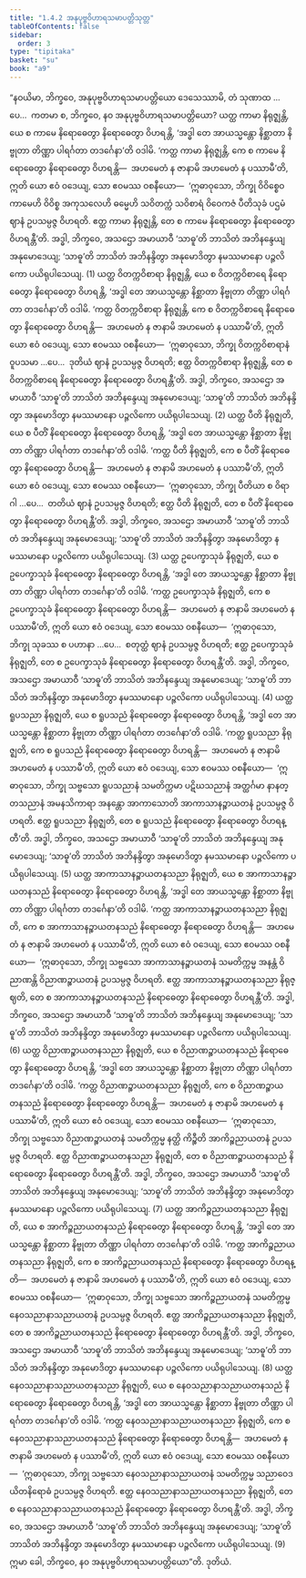 ```yaml
---
title: "1.4.2 အနုပုဗ္ဗဝိဟာရသမာပတ္တိသုတ္တ"
tableOfContents: false
sidebar:
  order: 3
type: "tipitaka"
basket: "su"
book: "a9"
---
```



<DynamicBreadcrumb />

<Division number="33" book="a9">

<Paragraph number="248" book="a9">
“နဝယိမာ, ဘိက္ခဝေ, အနုပုဗ္ဗဝိဟာရသမာပတ္တိယော ဒေသေဿာမိ, တံ သုဏာထ …ပေ…  ကတမာ စ, ဘိက္ခဝေ, နဝ အနုပုဗ္ဗဝိဟာရသမာပတ္တိယော? ယတ္ထ ကာမာ နိရုဇ္ဈန္တိ, ယေ စ ကာမေ နိရောဓေတွာ နိရောဓေတွာ ဝိဟရန္တိ, ‘အဒ္ဓါ တေ အာယသ္မန္တော နိစ္ဆာတာ နိဗ္ဗုတာ တိဏ္ဏာ ပါရင်္ဂတာ တဒင်္ဂေနာ’တိ ဝဒါမိ. ‘ကတ္ထ ကာမာ နိရုဇ္ဈန္တိ, ကေ စ ကာမေ နိရောဓေတွာ နိရောဓေတွာ ဝိဟရန္တိ—  အဟမေတံ န ဇာနာမိ အဟမေတံ န ပဿာမီ’တိ, ဣတိ ယော ဧဝံ ဝဒေယျ, သော ဧဝမဿ ဝစနီယော—  ‘ဣဓာဝုသော, ဘိက္ခု ဝိဝိစ္စေဝ ကာမေဟိ ဝိဝိစ္စ အကုသလေဟိ ဓမ္မေဟိ သဝိတက္ကံ သဝိစာရံ ဝိဝေကဇံ ပီတိသုခံ ပဌမံ ဈာနံ ဥပသမ္ပဇ္ဇ ဝိဟရတိ. ဧတ္ထ ကာမာ နိရုဇ္ဈန္တိ, တေ စ ကာမေ နိရောဓေတွာ နိရောဓေတွာ ဝိဟရန္တီ’တိ. အဒ္ဓါ, ဘိက္ခဝေ, အသဌော အမာယာဝီ ‘သာဓူ’တိ ဘာသိတံ အဘိနန္ဒေယျ အနုမောဒေယျ; ‘သာဓူ’တိ ဘာသိတံ အဘိနန္ဒိတွာ အနုမောဒိတွာ နမဿမာနော ပဉ္ဇလိကော ပယိရုပါသေယျ. (1)
</Paragraph>

<Paragraph number="249" book="a9">
ယတ္ထ ဝိတက္ကဝိစာရာ နိရုဇ္ဈန္တိ, ယေ စ ဝိတက္ကဝိစာရေ နိရောဓေတွာ နိရောဓေတွာ ဝိဟရန္တိ, ‘အဒ္ဓါ တေ အာယသ္မန္တော နိစ္ဆာတာ နိဗ္ဗုတာ တိဏ္ဏာ ပါရင်္ဂတာ တဒင်္ဂေနာ’တိ ဝဒါမိ. ‘ကတ္ထ ဝိတက္ကဝိစာရာ နိရုဇ္ဈန္တိ, ကေ စ ဝိတက္ကဝိစာရေ နိရောဓေတွာ နိရောဓေတွာ ဝိဟရန္တိ—  အဟမေတံ န ဇာနာမိ အဟမေတံ န ပဿာမီ’တိ, ဣတိ ယော ဧဝံ ဝဒေယျ, သော ဧဝမဿ ဝစနီယော—  ‘ဣဓာဝုသော, ဘိက္ခု ဝိတက္ကဝိစာရာနံ ဝူပသမာ …ပေ…  ဒုတိယံ ဈာနံ ဥပသမ္ပဇ္ဇ ဝိဟရတိ; ဧတ္ထ ဝိတက္ကဝိစာရာ နိရုဇ္ဈန္တိ, တေ စ ဝိတက္ကဝိစာရေ နိရောဓေတွာ နိရောဓေတွာ ဝိဟရန္တီ’တိ. အဒ္ဓါ, ဘိက္ခဝေ, အသဌော အမာယာဝီ ‘သာဓူ’တိ ဘာသိတံ အဘိနန္ဒေယျ အနုမောဒေယျ; ‘သာဓူ’တိ ဘာသိတံ အဘိနန္ဒိတွာ အနုမောဒိတွာ နမဿမာနော ပဉ္ဇလိကော ပယိရုပါသေယျ. (2)
</Paragraph>

<Paragraph number="250" book="a9">
ယတ္ထ ပီတိ နိရုဇ္ဈတိ, ယေ စ ပီတိံ နိရောဓေတွာ နိရောဓေတွာ ဝိဟရန္တိ, ‘အဒ္ဓါ တေ အာယသ္မန္တော နိစ္ဆာတာ နိဗ္ဗုတာ တိဏ္ဏာ ပါရင်္ဂတာ တဒင်္ဂေနာ’တိ ဝဒါမိ. ‘ကတ္ထ ပီတိ နိရုဇ္ဈတိ, ကေ စ ပီတိံ နိရောဓေတွာ နိရောဓေတွာ ဝိဟရန္တိ—  အဟမေတံ န ဇာနာမိ အဟမေတံ န ပဿာမီ’တိ, ဣတိ ယော ဧဝံ ဝဒေယျ, သော ဧဝမဿ ဝစနီယော—  ‘ဣဓာဝုသော, ဘိက္ခု ပီတိယာ စ ဝိရာဂါ …ပေ…  တတိယံ ဈာနံ ဥပသမ္ပဇ္ဇ ဝိဟရတိ; ဧတ္ထ ပီတိ နိရုဇ္ဈတိ, တေ စ ပီတိံ နိရောဓေတွာ နိရောဓေတွာ ဝိဟရန္တီ’တိ. အဒ္ဓါ, ဘိက္ခဝေ, အသဌော အမာယာဝီ ‘သာဓူ’တိ ဘာသိတံ အဘိနန္ဒေယျ အနုမောဒေယျ; ‘သာဓူ’တိ ဘာသိတံ အဘိနန္ဒိတွာ အနုမောဒိတွာ နမဿမာနော ပဉ္ဇလိကော ပယိရုပါသေယျ. (3)
</Paragraph>

<Paragraph number="251" book="a9">
ယတ္ထ ဥပေက္ခာသုခံ နိရုဇ္ဈတိ, ယေ စ ဥပေက္ခာသုခံ နိရောဓေတွာ နိရောဓေတွာ ဝိဟရန္တိ, ‘အဒ္ဓါ တေ အာယသ္မန္တော နိစ္ဆာတာ နိဗ္ဗုတာ တိဏ္ဏာ ပါရင်္ဂတာ တဒင်္ဂေနာ’တိ ဝဒါမိ. ‘ကတ္ထ ဥပေက္ခာသုခံ နိရုဇ္ဈတိ, ကေ စ ဥပေက္ခာသုခံ နိရောဓေတွာ နိရောဓေတွာ ဝိဟရန္တိ—  အဟမေတံ န ဇာနာမိ အဟမေတံ န ပဿာမီ’တိ, ဣတိ ယော ဧဝံ ဝဒေယျ, သော ဧဝမဿ ဝစနီယော—  ‘ဣဓာဝုသော, ဘိက္ခု သုခဿ စ ပဟာနာ …ပေ…  စတုတ္ထံ ဈာနံ ဥပသမ္ပဇ္ဇ ဝိဟရတိ; ဧတ္ထ ဥပေက္ခာသုခံ နိရုဇ္ဈတိ, တေ စ ဥပေက္ခာသုခံ နိရောဓေတွာ နိရောဓေတွာ ဝိဟရန္တီ’တိ. အဒ္ဓါ, ဘိက္ခဝေ, အသဌော အမာယာဝီ ‘သာဓူ’တိ ဘာသိတံ အဘိနန္ဒေယျ အနုမောဒေယျ; ‘သာဓူ’တိ ဘာသိတံ အဘိနန္ဒိတွာ အနုမောဒိတွာ နမဿမာနော ပဉ္ဇလိကော ပယိရုပါသေယျ. (4)
</Paragraph>

<Paragraph number="252" book="a9">
ယတ္ထ ရူပသညာ နိရုဇ္ဈတိ, ယေ စ ရူပသညံ နိရောဓေတွာ နိရောဓေတွာ ဝိဟရန္တိ, ‘အဒ္ဓါ တေ အာယသ္မန္တော နိစ္ဆာတာ နိဗ္ဗုတာ တိဏ္ဏာ ပါရင်္ဂတာ တဒင်္ဂေနာ’တိ ဝဒါမိ. ‘ကတ္ထ ရူပသညာ နိရုဇ္ဈတိ, ကေ စ ရူပသညံ နိရောဓေတွာ နိရောဓေတွာ ဝိဟရန္တိ—  အဟမေတံ န ဇာနာမိ အဟမေတံ န ပဿာမီ’တိ, ဣတိ ယော ဧဝံ ဝဒေယျ, သော ဧဝမဿ ဝစနီယော—  ‘ဣဓာဝုသော, ဘိက္ခု သဗ္ဗသော ရူပသညာနံ သမတိက္ကမာ ပဋိဃသညာနံ အတ္ထင်္ဂမာ နာနတ္တသညာနံ အမနသိကာရာ အနန္တော အာကာသောတိ အာကာသာနဉ္စာယတနံ ဥပသမ္ပဇ္ဇ ဝိဟရတိ. ဧတ္ထ ရူပသညာ နိရုဇ္ဈတိ, တေ စ ရူပသညံ နိရောဓေတွာ နိရောဓေတွာ ဝိဟရန္တီ’တိ. အဒ္ဓါ, ဘိက္ခဝေ, အသဌော အမာယာဝီ ‘သာဓူ’တိ ဘာသိတံ အဘိနန္ဒေယျ အနုမောဒေယျ; ‘သာဓူ’တိ ဘာသိတံ အဘိနန္ဒိတွာ အနုမောဒိတွာ နမဿမာနော ပဉ္ဇလိကော ပယိရုပါသေယျ. (5)
</Paragraph>

<Paragraph number="253" book="a9">
ယတ္ထ အာကာသာနဉ္စာယတနသညာ နိရုဇ္ဈတိ, ယေ စ အာကာသာနဉ္စာယတနသညံ နိရောဓေတွာ နိရောဓေတွာ ဝိဟရန္တိ, ‘အဒ္ဓါ တေ အာယသ္မန္တော နိစ္ဆာတာ နိဗ္ဗုတာ တိဏ္ဏာ ပါရင်္ဂတာ တဒင်္ဂေနာ’တိ ဝဒါမိ. ‘ကတ္ထ အာကာသာနဉ္စာယတနသညာ နိရုဇ္ဈတိ, ကေ စ အာကာသာနဉ္စာယတနသညံ နိရောဓေတွာ နိရောဓေတွာ ဝိဟရန္တိ—  အဟမေတံ န ဇာနာမိ အဟမေတံ န ပဿာမီ’တိ, ဣတိ ယော ဧဝံ ဝဒေယျ, သော ဧဝမဿ ဝစနီယော—  ‘ဣဓာဝုသော, ဘိက္ခု သဗ္ဗသော အာကာသာနဉ္စာယတနံ သမတိက္ကမ္မ အနန္တံ ဝိညာဏန္တိ ဝိညာဏဉ္စာယတနံ ဥပသမ္ပဇ္ဇ ဝိဟရတိ. ဧတ္ထ အာကာသာနဉ္စာယတနသညာ နိရုဇ္ဈတိ, တေ စ အာကာသာနဉ္စာယတနသညံ နိရောဓေတွာ နိရောဓေတွာ ဝိဟရန္တီ’တိ. အဒ္ဓါ, ဘိက္ခဝေ, အသဌော အမာယာဝီ ‘သာဓူ’တိ ဘာသိတံ အဘိနန္ဒေယျ အနုမောဒေယျ; ‘သာဓူ’တိ ဘာသိတံ အဘိနန္ဒိတွာ အနုမောဒိတွာ နမဿမာနော ပဉ္ဇလိကော ပယိရုပါသေယျ. (6)
</Paragraph>

<Paragraph number="254" book="a9">
ယတ္ထ ဝိညာဏဉ္စာယတနသညာ နိရုဇ္ဈတိ, ယေ စ ဝိညာဏဉ္စာယတနသညံ နိရောဓေတွာ နိရောဓေတွာ ဝိဟရန္တိ, ‘အဒ္ဓါ တေ အာယသ္မန္တော နိစ္ဆာတာ နိဗ္ဗုတာ တိဏ္ဏာ ပါရင်္ဂတာ တဒင်္ဂေနာ’တိ ဝဒါမိ. ‘ကတ္ထ ဝိညာဏဉ္စာယတနသညာ နိရုဇ္ဈတိ, ကေ စ ဝိညာဏဉ္စာယတနသညံ နိရောဓေတွာ နိရောဓေတွာ ဝိဟရန္တိ—  အဟမေတံ န ဇာနာမိ အဟမေတံ န ပဿာမီ’တိ, ဣတိ ယော ဧဝံ ဝဒေယျ, သော ဧဝမဿ ဝစနီယော—  ‘ဣဓာဝုသော, ဘိက္ခု သဗ္ဗသော ဝိညာဏဉ္စာယတနံ သမတိက္ကမ္မ နတ္ထိ ကိဉ္စီတိ အာကိဉ္စညာယတနံ ဥပသမ္ပဇ္ဇ ဝိဟရတိ. ဧတ္ထ ဝိညာဏဉ္စာယတနသညာ နိရုဇ္ဈတိ, တေ စ ဝိညာဏဉ္စာယတနသညံ နိရောဓေတွာ နိရောဓေတွာ ဝိဟရန္တီ’တိ. အဒ္ဓါ, ဘိက္ခဝေ, အသဌော အမာယာဝီ ‘သာဓူ’တိ ဘာသိတံ အဘိနန္ဒေယျ အနုမောဒေယျ; ‘သာဓူ’တိ ဘာသိတံ အဘိနန္ဒိတွာ အနုမောဒိတွာ နမဿမာနော ပဉ္ဇလိကော ပယိရုပါသေယျ. (7)
</Paragraph>

<Paragraph number="255" book="a9">
ယတ္ထ အာကိဉ္စညာယတနသညာ နိရုဇ္ဈတိ, ယေ စ အာကိဉ္စညာယတနသညံ နိရောဓေတွာ နိရောဓေတွာ ဝိဟရန္တိ, ‘အဒ္ဓါ တေ အာယသ္မန္တော နိစ္ဆာတာ နိဗ္ဗုတာ တိဏ္ဏာ ပါရင်္ဂတာ တဒင်္ဂေနာ’တိ ဝဒါမိ. ‘ကတ္ထ အာကိဉ္စညာယတနသညာ နိရုဇ္ဈတိ, ကေ စ အာကိဉ္စညာယတနသညံ နိရောဓေတွာ နိရောဓေတွာ ဝိဟရန္တိ—  အဟမေတံ န ဇာနာမိ အဟမေတံ န ပဿာမီ’တိ, ဣတိ ယော ဧဝံ ဝဒေယျ, သော ဧဝမဿ ဝစနီယော—  ‘ဣဓာဝုသော, ဘိက္ခု သဗ္ဗသော အာကိဉ္စညာယတနံ သမတိက္ကမ္မ နေဝသညာနာသညာယတနံ ဥပသမ္ပဇ္ဇ ဝိဟရတိ. ဧတ္ထ အာကိဉ္စညာယတနသညာ နိရုဇ္ဈတိ, တေ စ အာကိဉ္စညာယတနသညံ နိရောဓေတွာ နိရောဓေတွာ ဝိဟရန္တီ’တိ. အဒ္ဓါ, ဘိက္ခဝေ, အသဌော အမာယာဝီ ‘သာဓူ’တိ ဘာသိတံ အဘိနန္ဒေယျ အနုမောဒေယျ; ‘သာဓူ’တိ ဘာသိတံ အဘိနန္ဒိတွာ အနုမောဒိတွာ နမဿမာနော ပဉ္ဇလိကော ပယိရုပါသေယျ. (8)
</Paragraph>

<Paragraph number="256" book="a9">
ယတ္ထ နေဝသညာနာသညာယတနသညာ နိရုဇ္ဈတိ, ယေ စ နေဝသညာနာသညာယတနသညံ နိရောဓေတွာ နိရောဓေတွာ ဝိဟရန္တိ, ‘အဒ္ဓါ တေ အာယသ္မန္တော နိစ္ဆာတာ နိဗ္ဗုတာ တိဏ္ဏာ ပါရင်္ဂတာ တဒင်္ဂေနာ’တိ ဝဒါမိ. ‘ကတ္ထ နေဝသညာနာသညာယတနသညာ နိရုဇ္ဈတိ, ကေ စ နေဝသညာနာသညာယတနသညံ နိရောဓေတွာ နိရောဓေတွာ ဝိဟရန္တိ—  အဟမေတံ န ဇာနာမိ အဟမေတံ န ပဿာမီ’တိ, ဣတိ ယော ဧဝံ ဝဒေယျ, သော ဧဝမဿ ဝစနီယော—  ‘ဣဓာဝုသော, ဘိက္ခု သဗ္ဗသော နေဝသညာနာသညာယတနံ သမတိက္ကမ္မ သညာဝေဒယိတနိရောဓံ ဥပသမ္ပဇ္ဇ ဝိဟရတိ. ဧတ္ထ နေဝသညာနာသညာယတနသညာ နိရုဇ္ဈတိ, တေ စ နေဝသညာနာသညာယတနသညံ နိရောဓေတွာ နိရောဓေတွာ ဝိဟရန္တီ’တိ. အဒ္ဓါ, ဘိက္ခဝေ, အသဌော အမာယာဝီ ‘သာဓူ’တိ ဘာသိတံ အဘိနန္ဒေယျ အနုမောဒေယျ; ‘သာဓူ’တိ ဘာသိတံ အဘိနန္ဒိတွာ အနုမောဒိတွာ နမဿမာနော ပဉ္ဇလိကော ပယိရုပါသေယျ. (9)
</Paragraph>

<Paragraph number="257" book="a9">
ဣမာ ခေါ, ဘိက္ခဝေ, နဝ အနုပုဗ္ဗဝိဟာရသမာပတ္တိယော”တိ.

</Paragraph>
</Division>

<Paragraph number="258" type="center" book="a9">
ဒုတိယံ.
</Paragraph>